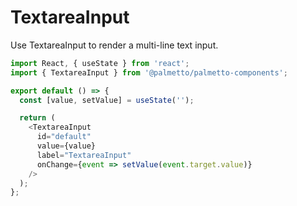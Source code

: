 
<Meta title="Components/TextareaInput/Codesandbox" />

# TextareaInput

Use TextareaInput to render a multi-line text input.

```js codesandbox=palmetto-components
import React, { useState } from 'react';
import { TextareaInput } from '@palmetto/palmetto-components';

export default () => {
  const [value, setValue] = useState('');

  return (
    <TextareaInput
      id="default"
      value={value}
      label="TextareaInput"
      onChange={event => setValue(event.target.value)}
    />
  );
};
```
